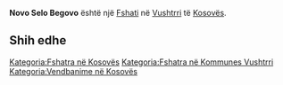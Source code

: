 {{Fshat në Kosovës
 | Emri                = Novo Selo Begovo
 | EmriAlt                = Begaj,Begovo,Novo Selo,Novo Selo Begovo,Novo-Sello,Novoselle Begeve,Novoselle e Begut,Novosellë Begëve,Novosellë e Begut,Ново Село Бегово
 | Emri (Rasa dhanore) = 
 | Figura              = 
 | Shteti              = Kosovës
 | Komuna              = Vushtrri
 | Kodi postar         = 
 | Sipërfaqja          = 

 | Popullsia           = 

 | Regj. i popullsisë  = 
 | Dend. e popullsisë  = 
 | Faqja zyrtare       = 
 <!--- Koordinatat ----> 
 | Gjerësia            = 42.83306
 | Gjatësia            = 20.98667
 | Lartësia            = 
}}
'''Novo Selo Begovo''' është një [[Fshati]] në [[Vushtrri]] të [[Kosovës]].

<!-- == Gjeografia == -->
<!-- == Historia == -->
<!-- == Demografia == -->
== Shih edhe ==
{{Komuna Vushtrri}}
{{Kosovo-Administrata-Cung}}

[[Kategoria:Fshatra në Kosovës]]
[[Kategoria:Fshatra në Kommunes Vushtrri]]
[[Kategoria:Vendbanime në Kosovës]]